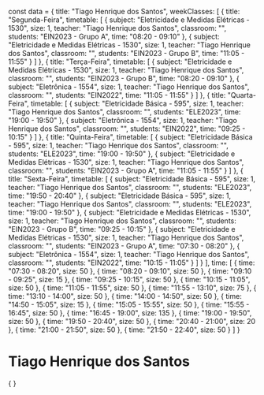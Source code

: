 const data = {
  title: "Tiago Henrique dos Santos",
  weekClasses: [
    {
      title: "Segunda-Feira",
      timetable: [
        {
          subject: "Eletricidade e Medidas Elétricas - 1530",
          size: 1,
          teacher: "Tiago Henrique dos Santos",
          classroom: "",
          students: "EIN2023 - Grupo A",
          time: "08:20 - 09:10"
        },
        {
          subject: "Eletricidade e Medidas Elétricas - 1530",
          size: 1,
          teacher: "Tiago Henrique dos Santos",
          classroom: "",
          students: "EIN2023 - Grupo B",
          time: "11:05 - 11:55"
        }
      ]
    },
    {
      title: "Terça-Feira",
      timetable: [
        {
          subject: "Eletricidade e Medidas Elétricas - 1530",
          size: 1,
          teacher: "Tiago Henrique dos Santos",
          classroom: "",
          students: "EIN2023 - Grupo B",
          time: "08:20 - 09:10"
        },
        {
          subject: "Eletrônica - 1554",
          size: 1,
          teacher: "Tiago Henrique dos Santos",
          classroom: "",
          students: "EIN2022",
          time: "11:05 - 11:55"
        }
      ]
    },
    {
      title: "Quarta-Feira",
      timetable: [
        {
          subject: "Eletricidade Básica - 595",
          size: 1,
          teacher: "Tiago Henrique dos Santos",
          classroom: "",
          students: "ELE2023",
          time: "19:00 - 19:50"
        },
        {
          subject: "Eletrônica - 1554",
          size: 1,
          teacher: "Tiago Henrique dos Santos",
          classroom: "",
          students: "EIN2022",
          time: "09:25 - 10:15"
        }
      ]
    },
    {
      title: "Quinta-Feira",
      timetable: [
        {
          subject: "Eletricidade Básica - 595",
          size: 1,
          teacher: "Tiago Henrique dos Santos",
          classroom: "",
          students: "ELE2023",
          time: "19:00 - 19:50"
        },
        {
          subject: "Eletricidade e Medidas Elétricas - 1530",
          size: 1,
          teacher: "Tiago Henrique dos Santos",
          classroom: "",
          students: "EIN2023 - Grupo A",
          time: "11:05 - 11:55"
        }
      ]
    },
    {
      title: "Sexta-Feira",
      timetable: [
        {
          subject: "Eletricidade Básica - 595",
          size: 1,
          teacher: "Tiago Henrique dos Santos",
          classroom: "",
          students: "ELE2023",
          time: "19:50 - 20:40"
        },
        {
          subject: "Eletricidade Básica - 595",
          size: 1,
          teacher: "Tiago Henrique dos Santos",
          classroom: "",
          students: "ELE2023",
          time: "19:00 - 19:50"
        },
        {
          subject: "Eletricidade e Medidas Elétricas - 1530",
          size: 1,
          teacher: "Tiago Henrique dos Santos",
          classroom: "",
          students: "EIN2023 - Grupo B",
          time: "09:25 - 10:15"
        },
        {
          subject: "Eletricidade e Medidas Elétricas - 1530",
          size: 1,
          teacher: "Tiago Henrique dos Santos",
          classroom: "",
          students: "EIN2023 - Grupo A",
          time: "07:30 - 08:20"
        },
        {
          subject: "Eletrônica - 1554",
          size: 1,
          teacher: "Tiago Henrique dos Santos",
          classroom: "",
          students: "EIN2022",
          time: "10:15 - 11:05"
        }
      ]
    }
  ],
  time: [
    {
      time: "07:30 - 08:20",
      size: 50
    },
    {
      time: "08:20 - 09:10",
      size: 50
    },
    {
      time: "09:10 - 09:25",
      size: 15
    },
    {
      time: "09:25 - 10:15",
      size: 50
    },
    {
      time: "10:15 - 11:05",
      size: 50
    },
    {
      time: "11:05 - 11:55",
      size: 50
    },
    {
      time: "11:55 - 13:10",
      size: 75
    },
    {
      time: "13:10 - 14:00",
      size: 50
    },
    {
      time: "14:00 - 14:50",
      size: 50
    },
    {
      time: "14:50 - 15:05",
      size: 15
    },
    {
      time: "15:05 - 15:55",
      size: 50
    },
    {
      time: "15:55 - 16:45",
      size: 50
    },
    {
      time: "16:45 - 19:00",
      size: 135
    },
    {
      time: "19:00 - 19:50",
      size: 50
    },
    {
      time: "19:50 - 20:40",
      size: 50
    },
    {
      time: "20:40 - 21:00",
      size: 20
    },
    {
      time: "21:00 - 21:50",
      size: 50
    },
    {
      time: "21:50 - 22:40",
      size: 50
    }
  ]
}

# Tiago Henrique dos Santos

<div>
    {
        <Grid
            title={data.title} 
            weekClasses={data.weekClasses} 
            time={data.time}
        />
    }
</div>